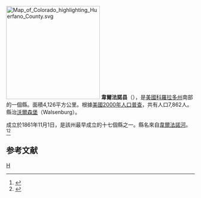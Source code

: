 {{noteTA
|T=zh-hans:韦尔法诺县 (科罗拉多州);zh-hk:韋爾法諾縣 (科羅拉多州);zh-tw:韋爾法諾郡 (科羅拉多州);
|1=zh-hans:县;zh-hk:縣;zh-tw:郡;
}}

[[File:Map_of_Colorado_highlighting_Huerfano_County.svg|250px]]
'''韋爾法諾县'''（{{lang-en|Huerfano County}}），是[[美國|美國]][[科羅拉多州|科羅拉多州]]南部的一個縣。面積4,126平方公里。根據[[美國2000年人口普查|美國2000年人口普查]]，共有人口7,862人。縣治[[沃爾森堡_(科羅拉多州)|沃爾森堡]]（Walsenburg）。

成立於1861年11月1日，是該州最早成立的十七個縣之一。縣名來自[[韋爾法諾河|韋爾法諾河]]。<ref>{{cite web |url=http://www.rootsweb.com/~coplaces/county-div.html |title=存档副本 |accessdate=2007-03-24 |deadurl=yes |archiveurl=https://web.archive.org/web/20071110014544/http://www.rootsweb.com/~coplaces/county-div.html |archivedate=2007-11-10 }}</ref><ref>{{Cite web |url=http://www.colorado.gov/dpa/doit/archives/arcgov.html |title=存档副本 |accessdate=2007-03-25 |archive-date=2006-11-30 |archive-url=https://web.archive.org/web/20061130002528/http://www.colorado.gov/dpa/doit/archives/arcgov.html |dead-url=no }}</ref>

==参考文献==
<div class="references-small">
<references />
</div>
{{韋爾法諾縣 (科羅拉多州)}}
{{Colorado}}

[[Category:科罗拉多州行政区划|H]]